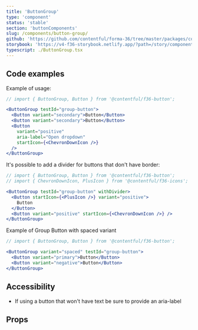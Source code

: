 ```yaml
---
title: 'ButtonGroup'
type: 'component'
status: 'stable'
section: 'buttonComponents'
slug: /components/button-group/
github: 'https://github.com/contentful/forma-36/tree/master/packages/components/button/src/ButtonGroup'
storybook: 'https://v4-f36-storybook.netlify.app/?path=/story/components-button-buttongroup--basic'
typescript: ./ButtonGroup.tsx
---
```



## Code examples

Example of usage:

```jsx
// import { ButtonGroup, Button } from '@contentful/f36-button';

<ButtonGroup testId="group-button">
  <Button variant="secondary">Button</Button>
  <Button variant="secondary">Button</Button>
  <Button
    variant="positive"
    aria-label="Open dropdown"
    startIcon={<ChevronDownIcon />}
  />
</ButtonGroup>
```

It's possible to add a divider for buttons that don't have border:

```jsx
// import { ButtonGroup, Button } from '@contentful/f36-button';
// import { ChevronDownIcon, PlusIcon } from '@contentful/f36-icons';

<ButtonGroup testId="group-button" withDivider>
  <Button startIcon={<PlusIcon />} variant="positive">
    Button
  </Button>
  <Button variant="positive" startIcon={<ChevronDownIcon />} />
</ButtonGroup>
```

Example of Group Button with spaced variant

```jsx
// import { ButtonGroup, Button } from '@contentful/f36-button';

<ButtonGroup variant="spaced" testId="group-button">
  <Button variant="primary">Button</Button>
  <Button variant="negative">Button</Button>
</ButtonGroup>
```

## Accessibility

- If using a button that won't have text be sure to provide an aria-label

## Props

<Props of="ButtonGroup" />
